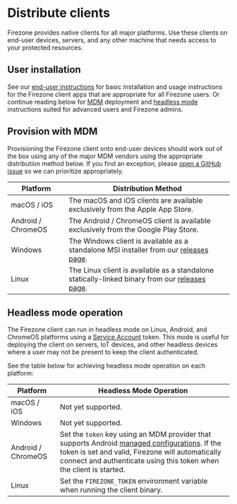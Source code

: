 
# Distribute clients

Firezone provides native clients for all major platforms. Use these clients on
end-user devices, servers, and any other machine that needs access to your
protected resources.

## User installation

See our [end-user instructions](/kb/user-guides/) for basic installation and
usage instructions for the Firezone client apps that are appropriate for all
Firezone users. Or continue reading below for [MDM](#deploy-with-mdm) deployment
and [headless mode](#headless-mode-operation) instructions suited for advanced
users and Firezone admins.

## Provision with MDM

Provisioning the Firezone client onto end-user devices should work out of the
box using any of the major MDM vendors using the appropriate distribution method
below. If you find an exception, please
[open a GitHub issue](https://www.github.com/firezone/firezone/issues/new/choose)
so we can prioritize appropriately.

| Platform           | Distribution Method                                                                                                                                 |
| ------------------ | --------------------------------------------------------------------------------------------------------------------------------------------------- |
| macOS / iOS        | The macOS and iOS clients are available exclusively from the Apple App Store.                                                                       |
| Android / ChromeOS | The Android / ChromeOS client is available exclusively from the Google Play Store.                                                                  |
| Windows            | The Windows client is available as a standalone MSI installer from our [releases page](https://www.github.com/firezone/firezone/releases).          |
| Linux              | The Linux client is available as a standalone statically-linked binary from our [releases page](https://www.github.com/firezone/firezone/releases). |

## Headless mode operation

The Firezone client can run in headless mode on Linux, Android, and ChromeOS
platforms using a [Service Account](/kb/authenticate/service-accounts) token.
This mode is useful for deploying the client on servers, IoT devices, and other
headless devices where a user may not be present to keep the client
authenticated.

See the table below for achieving headless mode operation on each platform:

| Platform           | Headless Mode Operation                                                                                                                                                                                                                                                               |
| ------------------ | ------------------------------------------------------------------------------------------------------------------------------------------------------------------------------------------------------------------------------------------------------------------------------------- |
| macOS / iOS        | Not yet supported.                                                                                                                                                                                                                                                                    |
| Windows            | Not yet supported.                                                                                                                                                                                                                                                                    |
| Android / ChromeOS | Set the `token` key using an MDM provider that supports Android [managed configurations](https://developer.android.com/work/managed-configurations). If the token is set and valid, Firezone will automatically connect and authenticate using this token when the client is started. |
| Linux              | Set the `FIREZONE_TOKEN` environment variable when running the client binary.                                                                                                                                                                                                         |

<SupportOptions />

